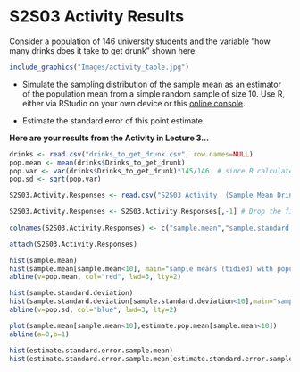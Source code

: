 # S2S03 Activity Results {-}

Consider a population of 146 university students and the variable “how many drinks does it take to get drunk” shown here:

```r
include_graphics("Images/activity_table.jpg")
```

* Simulate the sampling distribution of the sample mean as an estimator of the population mean from a simple random sample of size 10.  Use R, either via RStudio on your own device or this [online console](https://www.mycompiler.io/new/r).


* Estimate the standard error of this point estimate. 


**Here are your results from the Activity in Lecture 3...**

```r
drinks <- read.csv("drinks_to_get_drunk.csv", row.names=NULL)
pop.mean <- mean(drinks$Drinks_to_get_drunk)
pop.var <- var(drinks$Drinks_to_get_drunk)*145/146  # since R calculates a sample variance using n-1
pop.sd <- sqrt(pop.var)
```


```r

S2S03.Activity.Responses <- read.csv("S2S03 Activity  (Sample Mean Drinks) (Responses).csv", row.names=NULL)

S2S03.Activity.Responses <- S2S03.Activity.Responses[,-1] # Drop the first columen (Google timestamp)
  
colnames(S2S03.Activity.Responses) <- c("sample.mean","sample.standard.deviation","estimate.pop.mean","estimate.standard.error.sample.mean")

attach(S2S03.Activity.Responses)

hist(sample.mean)
hist(sample.mean[sample.mean<10], main="sample means (tidied) with population mean shown (red)")
abline(v=pop.mean, col="red", lwd=3, lty=2)

hist(sample.standard.deviation)
hist(sample.standard.deviation[sample.standard.deviation<10],main="sample standard deviations (tidied) with population sd shown (blue)")
abline(v=pop.sd, col="blue", lwd=3, lty=2)

plot(sample.mean[sample.mean<10],estimate.pop.mean[sample.mean<10])
abline(a=0,b=1)

hist(estimate.standard.error.sample.mean)
hist(estimate.standard.error.sample.mean[estimate.standard.error.sample.mean<4],main="estimate.standard.error.sample.mean (tidied)")

```
